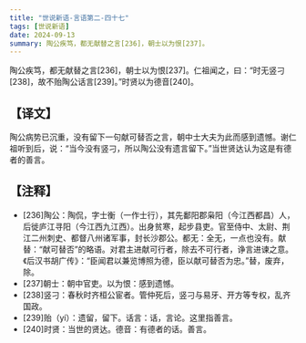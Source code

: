 ```yaml
---
title: "世说新语-言语第二-四十七"
tags: [世说新语]
date: 2024-09-13
summary: 陶公疾笃，都无献替之言[236]，朝士以为恨[237]。
---
```


陶公疾笃，都无献替之言[236]，朝士以为恨[237]。仁祖闻之，曰：“时无竖刁[238]，故不贻陶公话言[239]。”时贤以为德音[240]。

## 【译文】

陶公病势已沉重，没有留下一句献可替否之言，朝中士大夫为此而感到遗憾。谢仁祖听到后，说：“当今没有竖刁，所以陶公没有遗言留下。”当世贤达认为这是有德者的善言。

## 【注释】

- [236]陶公：陶侃，字士衡（一作士行），其先鄱阳郡枭阳（今江西都昌）人，后徙庐江寻阳（今江西九江西）。出身贫寒，起步县吏。官至侍中、太尉、荆江二州刺史、都督八州诸军事，封长沙郡公。都无：全无，一点也没有。献替：“献可替否”的略语。对君主进献可行者，除去不可行者，诤言进谏之意。《后汉书胡广传》：“臣闻君以兼览博照为德，臣以献可替否为忠。”替，废弃，除。
- [237]朝士：朝中官吏。以为恨：感到遗憾。
- [238]竖刁：春秋时齐桓公宦者。管仲死后，竖刁与易牙、开方等专权，乱齐国政。
- [239]贻（yí）：遗留，留下。话言：话，言论。这里指善言。
- [240]时贤：当世的贤达。德音：有德者的话。善言。
